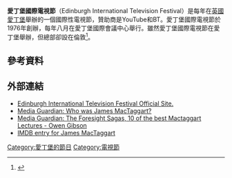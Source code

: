 '''愛丁堡國際電視節'''（Edinburgh International Television Festival）是每年在[[英國|英國]][[愛丁堡|愛丁堡]]舉辦的一個國際性電視節，贊助商是YouTube和BT。愛丁堡國際電視節於1976年創辦，每年八月在愛丁堡國際會議中心舉行。雖然愛丁堡國際電視節在愛丁堡舉辦，但總部卻設在倫敦<ref>{{cite web |url=http://www.thetvfestival.com/about-us/contact-us/ |title=存档副本 |accessdate=2016年4月28日 |deadurl=yes |archiveurl=https://web.archive.org/web/20160420114836/http://www.thetvfestival.com/about-us/contact-us/ |archivedate=2016年4月20日 |df= }}</ref>。
==參考資料==
{{reflist}}
==外部連結==
{{commons category|Edinburgh Festival}}
*[http://www.thetvfestival.com/ Edinburgh International Television Festival Official Site.] {{Wayback|url=http://www.thetvfestival.com/ |date=20160714120913 }}
*[http://media.guardian.co.uk/mediaguardian/story/0,7558,1553581,00.html Media Guardian: Who was James MacTaggart?]
*[http://media.guardian.co.uk/mediaguardian/story/0,7558,1553579,00.html Media Guardian: The Foresight Sagas, 10 of the best Mactaggart Lectures - Owen Gibson]
*[http://www.imdb.com/name/nm0534365/ IMDB entry for James MacTaggart] {{Wayback|url=http://www.imdb.com/name/nm0534365/ |date=20160304232606 }}

[[Category:愛丁堡的節日|Category:愛丁堡的節日]]
[[Category:電視節|Category:電視節]]